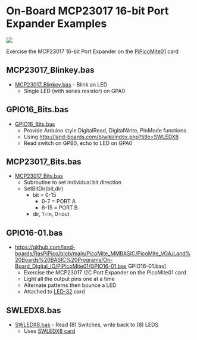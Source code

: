 = On-Board MCP23017 16-bit Port Expander Examples =

<img src="http://land-boards.com/blwiki/images/1/15/PiPicoMite01_Rev2_P18315-720px.jpg"></img>

Exercise the MCP23017 16-bit Port Expander on the [http://land-boards.com/blwiki/index.php?title=PiPicoMite01 PiPicoMite01] card

== MCP23017_Blinkey.bas ==

* [https://github.com/land-boards/RasPiPico/blob/main/PicoMite_MMBASIC/PicoMite_VGA/Land%20Boards%20BASIC%20Programs/On-Board_Digital_IO/PiPicoMite01/MCP23017_Blinkey.bas MCP23017_Blinkey.bas] - Blink an LED
** Single LED (with series resistor) on GPA0

== GPIO16_Bits.bas ==

* [https://github.com/land-boards/RasPiPico/blob/main/PicoMite_MMBASIC/PicoMite_VGA/Land%20Boards%20BASIC%20Programs/On-Board_Digital_IO/PiPicoMite01/GPIO16_Bits.bas GPIO16_Bits.bas]
** Provide Arduino style DigitalRead, DigitalWrite, PinMode functions
** Using http://land-boards.com/blwiki/index.php?title=SWLEDX8
** Read switch on GPB0, echo to LED on GPA0

== MCP23017_Bits.bas ==

* [https://github.com/land-boards/RasPiPico/blob/main/PicoMite_MMBASIC/PicoMite_VGA/Land%20Boards%20BASIC%20Programs/On-Board_Digital_IO/PiPicoMite01/MCP23017_Bits.bas MCP23017_Bits.bas]
** Subroutine to set individual bit direction
** SetBitDir(bit,dir)
*** bit = 0-15
**** 0-7 = PORT A
**** 8-15 = PORT B
*** dir, 1=in, 0=out

== GPIO16-01.bas ==

* https://github.com/land-boards/RasPiPico/blob/main/PicoMite_MMBASIC/PicoMite_VGA/Land%20Boards%20BASIC%20Programs/On-Board_Digital_IO/PiPicoMite01/GPIO16-01.bas GPIO16-01.bas]
** Exercise the MCP23017 I2C Port Expander on the PicoMite01 card
** Light all the output pins one at a time
** Alternate patterns then bounce a LED
** Attached to [http://land-boards.com/blwiki/index.php?title=LED-32 LED-32] card

== SWLEDX8.bas ==

* [https://github.com/land-boards/RasPiPico/blob/main/PicoMite_MMBASIC/PicoMite_VGA/Land%20Boards%20BASIC%20Programs/On-Board_Digital_IO/PiPicoMite01/SWLEDX8.bas SWLEDX8.bas] - Read (8) Switches, write back to (8) LEDS
** Uses [http://land-boards.com/blwiki/index.php?title=SWLEDX8 SWLEDX8 card]
